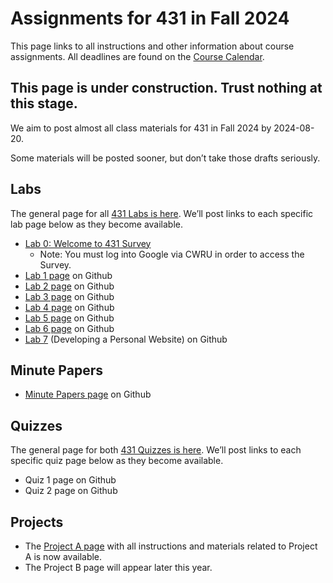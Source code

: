# Assignments for 431 in Fall 2024

This page links to all instructions and other information about course assignments. All deadlines are found on the [Course Calendar](calendar.qmd).

::: {.callout-important}

## This page is under construction. Trust nothing at this stage.

We aim to post almost all class materials for 431 in Fall 2024 by 2024-08-20.

Some materials will be posted sooner, but don't take those drafts seriously.

:::

## Labs

The general page for all [431 Labs is here](https://github.com/THOMASELOVE/431-labs-2024/blob/main/README.md). We'll post links to each specific lab page below as they become available.

- [Lab 0: Welcome to 431 Survey](https://bit.ly/431-2024-welcome)
    - Note: You must log into Google via CWRU in order to access the Survey.
- [Lab 1 page](https://github.com/THOMASELOVE/431-labs-2024/tree/main/lab1) on Github
- [Lab 2 page](https://github.com/THOMASELOVE/431-labs-2024/tree/main/lab2) on Github
- [Lab 3 page](https://github.com/THOMASELOVE/431-labs-2024/tree/main/lab3) on Github
- [Lab 4 page](https://github.com/THOMASELOVE/431-labs-2024/tree/main/lab4) on Github
- [Lab 5 page](https://github.com/THOMASELOVE/431-labs-2024/tree/main/lab5) on Github
- [Lab 6 page](https://github.com/THOMASELOVE/431-labs-2024/tree/main/lab6) on Github
- [Lab 7](https://github.com/THOMASELOVE/431-labs-2024/tree/main/lab7) (Developing a Personal Website) on Github

## Minute Papers

- [Minute Papers page](https://github.com/THOMASELOVE/431-minute-2024/blob/main/README.md) on Github

## Quizzes

The general page for both [431 Quizzes is here](https://github.com/THOMASELOVE/431-quizzes-2024/blob/main/README.md). We'll post links to each specific quiz page below as they become available.

- Quiz 1 page on Github
- Quiz 2 page on Github

## Projects

- The [Project A page](https://thomaselove.github.io/431-projectA-2024/) with all instructions and materials related to Project A is now available.
- The Project B page will appear later this year.
